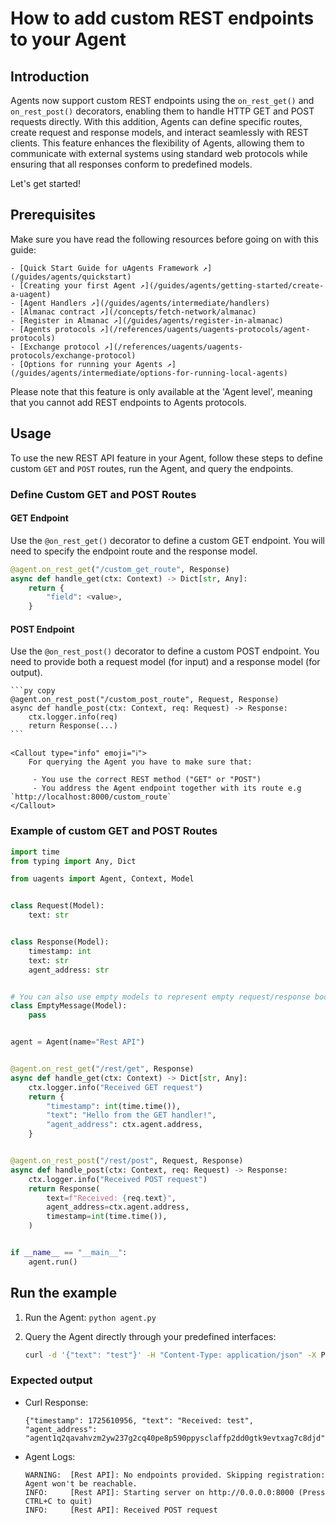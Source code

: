 
# How to add custom REST endpoints to your Agent


## Introduction
Agents now support custom REST endpoints using the `on_rest_get()` and `on_rest_post()` decorators, enabling them to handle HTTP GET and POST requests directly. With this addition, Agents can define specific routes, create request and response models, and interact seamlessly with REST clients. This feature enhances the flexibility of Agents, allowing them to communicate with external systems using standard web protocols while ensuring that all responses conform to predefined models.

Let's get started!

## Prerequisites

Make sure you have read the following resources before going on with this guide:

    - [Quick Start Guide for uAgents Framework ↗️](/guides/agents/quickstart)
    - [Creating your first Agent ↗️](/guides/agents/getting-started/create-a-uagent)
    - [Agent Handlers ↗️](/guides/agents/intermediate/handlers)
    - [Almanac contract ↗️](/concepts/fetch-network/almanac)
    - [Register in Almanac ↗️](/guides/agents/register-in-almanac)
    - [Agents protocols ↗️](/references/uagents/uagents-protocols/agent-protocols)
    - [Exchange protocol ↗️](/references/uagents/uagents-protocols/exchange-protocol)
    - [Options for running your Agents ↗️](/guides/agents/intermediate/options-for-running-local-agents)

<Callout type="warning" emoji="⚠️">
   Please note that this feature is only available at the 'Agent level', meaning that you cannot add REST endpoints to Agents protocols.
</Callout>

## Usage

To use the new REST API feature in your Agent, follow these steps to define custom `GET` and `POST` routes, run the Agent, and query the endpoints.

### Define Custom GET and POST Routes

#### GET Endpoint

Use the `@on_rest_get()` decorator to define a custom GET endpoint. You will need to specify the endpoint route and the response model.

```py copy
@agent.on_rest_get("/custom_get_route", Response)
async def handle_get(ctx: Context) -> Dict[str, Any]:
    return {
        "field": <value>,
    }

```

#### POST Endpoint

Use the `@on_rest_post()` decorator to define a custom POST endpoint. You need to provide both a request model (for input) and a response model (for output).

    ```py copy
    @agent.on_rest_post("/custom_post_route", Request, Response)
    async def handle_post(ctx: Context, req: Request) -> Response:
        ctx.logger.info(req)
        return Response(...)
    ```

    <Callout type="info" emoji="ℹ️">
        For querying the Agent you have to make sure that:

         - You use the correct REST method ("GET" or "POST")
         - You address the Agent endpoint together with its route e.g `http://localhost:8000/custom_route`
    </Callout>

### Example of custom GET and POST Routes

```py copy filename="agent.py"
import time
from typing import Any, Dict

from uagents import Agent, Context, Model


class Request(Model):
    text: str


class Response(Model):
    timestamp: int
    text: str
    agent_address: str


# You can also use empty models to represent empty request/response bodies
class EmptyMessage(Model):
    pass


agent = Agent(name="Rest API")


@agent.on_rest_get("/rest/get", Response)
async def handle_get(ctx: Context) -> Dict[str, Any]:
    ctx.logger.info("Received GET request")
    return {
        "timestamp": int(time.time()),
        "text": "Hello from the GET handler!",
        "agent_address": ctx.agent.address,
    }


@agent.on_rest_post("/rest/post", Request, Response)
async def handle_post(ctx: Context, req: Request) -> Response:
    ctx.logger.info("Received POST request")
    return Response(
        text=f"Received: {req.text}",
        agent_address=ctx.agent.address,
        timestamp=int(time.time()),
    )


if __name__ == "__main__":
    agent.run()
```

## Run the example

1. Run the Agent: `python agent.py`
2. Query the Agent directly through your predefined interfaces:

    ```bash
    curl -d '{"text": "test"}' -H "Content-Type: application/json" -X POST http://localhost:8000/rest/post
    ```

### Expected output

- Curl Response:

    ```
    {"timestamp": 1725610956, "text": "Received: test", "agent_address": "agent1q2qavahvzm2yw237g2cq40pe8p590ppysclaffp2dd0gtk9evtxag7c8djd"}
    ```

- Agent Logs:

    ```
    WARNING:  [Rest API]: No endpoints provided. Skipping registration: Agent won't be reachable.
    INFO:     [Rest API]: Starting server on http://0.0.0.0:8000 (Press CTRL+C to quit)
    INFO:     [Rest API]: Received POST request
    ```




